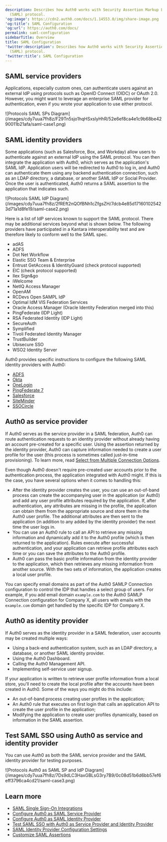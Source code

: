 ```yaml
---
description: Describes how Auth0 works with Security Assertion Markup Language
  (SAML) protocol.
'og:image': https://cdn2.auth0.com/docs/1.14553.0/img/share-image.png
'og:title': SAML Configuration
'og:url': https://auth0.com/docs/
permalink: saml-configuration
sidebarTitle: Overview
title: SAML Configuration
'twitter:description': Describes how Auth0 works with Security Assertion Markup Language
  (SAML) protocol.
'twitter:title': SAML Configuration
---
```

## SAML service providers

Applications, especially custom ones, can authenticate users against an external <Tooltip tip="Identity Provider (IdP): Service that stores and manages digital identities." cta="View Glossary" href="/glossary?term=IdP">IdP</Tooltip> using protocols such as <Tooltip tip="OpenID: Open standard for authentication that allows applications to verify users' identities without collecting and storing login information." cta="View Glossary" href="/glossary?term=OpenID">OpenID</Tooltip> Connect (OIDC) or <Tooltip tip="OpenID: Open standard for authentication that allows applications to verify users' identities without collecting and storing login information." cta="View Glossary" href="/glossary?term=OAuth+2.0">OAuth 2.0</Tooltip>. However, you might want to leverage an enterprise <Tooltip tip="Security Assertion Markup Language (SAML): Standardized protocol allowing two parties to exchange authentication information without a password." cta="View Glossary" href="/glossary?term=SAML">SAML</Tooltip> provider for authentication, even if you wrote your application to use either protocol.

<Frame>![Protocols SAML SPs Diagram](/images/cdy7uua7fh8z/F29Tn5sjo1hqHSxslyHhR/52e6ef8ca4e1c9b68be4290011b21afa/saml-case1.png)</Frame>

## SAML identity providers

Some applications (such as Salesforce, Box, and Workday) allow users to authenticate against an external IdP using the SAML protocol. You can then integrate the application with Auth0, which serves as the application's SAML IdP. Application users will be redirected to Auth0 to log in, and Auth0 can authenticate them using any backend authentication connection, such as an LDAP directory, a database, or another SAML IdP or Social Provider. Once the user is authenticated, Auth0 returns a SAML assertion to the application that indicates such.

<Frame>![Protocols SAML IdP Diagram](/images/cdy7uua7fh8z/2fREft2nQOfBNh1cZfgsZH/7dcb4e85d171601025423d71a1d8fe19/saml-case2.png)</Frame>

Here is a list of IdP services known to support the SAML protocol. There may be additional services beyond what is shown below. The following providers have participated in a Kantara interoperability test and are therefore likely to conform well to the SAML spec.

* adAS
* ADFS
* Dot Net Workflow
* Elastic <Tooltip tip="Single Sign-On (SSO): Service that, after a user logs into one applicaton, automatically logs that user in to other applications." cta="View Glossary" href="/glossary?term=SSO">SSO</Tooltip> Team & Enterprise
* Entrust GetAccess & IdentityGuard (check protocol supported)
* EIC (check protocol supported)
* Ilex Sign&go
* iWelcome
* NetIQ Access Manager
* OpenAM
* RCDevs Open SAMPL IdP
* Optimal IdM VIS Federation Services
* Oracle Access Manager (Oracle Identity Federation merged into this)
* PingFederate (IDP Light)
* RSA Federated Identity (IDP Light)
* SecureAuth
* Symplified
* Tivoli Federated Identity Manager
* TrustBuilder
* Ubisecure SSO
* WSO2 Identity Server

Auth0 provides specific instructions to configure the following SAML identity providers with Auth0:

* [ADFS](/authenticate/protocols/saml/saml-sso-integrations/configure-auth0-saml-service-provider/configure-adfs-saml-connections)
* [Okta](/authenticate/protocols/saml/saml-sso-integrations/configure-auth0-saml-service-provider/configure-okta-as-saml-identity-provider)
* [OneLogin](/authenticate/protocols/saml/saml-sso-integrations/configure-auth0-saml-service-provider/configure-onelogin-as-saml-identity-provider)
* [PingFederate 7](/authenticate/protocols/saml/saml-sso-integrations/configure-auth0-saml-service-provider/configure-pingfederate-as-saml-identity-provider)
* [Salesforce](/authenticate/protocols/saml/saml-sso-integrations/configure-auth0-saml-service-provider/configure-salesforce-as-saml-identity-provider)
* [SiteMinder](/authenticate/protocols/saml/saml-sso-integrations/configure-auth0-saml-service-provider/configure-siteminder-as-saml-identity-provider)
* [SSOCircle](/authenticate/protocols/saml/saml-sso-integrations/configure-auth0-saml-service-provider/configure-ssocircle-as-saml-identity-provider)

## Auth0 as service provider

If Auth0 serves as the service provider in a SAML federation, Auth0 can route authentication requests to an identity provider without already having an account pre-created for a specific user. Using the assertion returned by the identity provider, Auth0 can capture information needed to create a user profile for the user (this process is sometimes called just-in-time provisioning). To learn more, read [Select from Multiple Connection Options](/libraries/lock/selecting-from-multiple-connection-options).

Even though Auth0 doesn't require pre-created user accounts prior to the authentication process, the application integrated with Auth0 might. If this is the case, you have several options when it comes to handling this:

* After the identity provider creates the user, you can use an out-of-band process can create the accompanying user in the application (or Auth0) and add any user profile attributes required by the application. If, after authentication, any attributes are missing in the profile, the application can obtain them from the appropriate source and store them in the Auth0 user profile. The additional attributes are then sent to the application (in addition to any added by the identity provider) the next time the user logs in.
* You can use an Auth0 rule to call an API to retrieve any missing information and dynamically add it to the Auth0 profile (which is then returned to the application). Rules execute after successful authentication, and your application can retrieve profile attributes each time or you can save the attributes to the Auth0 profile.
* Auth0 can pass the basic profile information from the identity provider to the application, which then retrieves any missing information from another source. With the two sets of information, the application creates a local user profile.

You can specify email domains as part of the Auth0 SAMLP Connection configuration to control the IDP that handles a select group of users. For example, if you add email domain `example.com` to the Auth0 SAMLP Connection configuration for Company X, all users with emails with the `example.com` domain get handled by the specific IDP for Company X.

## Auth0 as identity provider

If Auth0 serves as the identity provider in a SAML federation, user accounts may be created multiple ways:

* Using a back-end authentication system, such as an LDAP directory, a database, or another SAML identity provider.
* Using the <Tooltip tip="Auth0 Dashboard: Auth0's main product to configure your services." cta="View Glossary" href="/glossary?term=Auth0+Dashboard">Auth0 Dashboard</Tooltip>.
* Calling the Auth0 <Tooltip tip="Management API: A product to allow customers to perform administrative tasks." cta="View Glossary" href="/glossary?term=Management+API">Management API</Tooltip>.
* Implementing self-service user signup.

If your application is written to retrieve user profile information from a local store, you'll need to create the local profile after the accounts have been created in Auth0. Some of the ways you might do this include:

* An out-of-band process creating user profiles in the application;
* An Auth0 rule that executes on first login that calls an application API to create the user profile in the application;
* Modifying the application to create user profiles dynamically, based on information in the SAML assertion.

## Test SAML SSO using Auth0 as service and identity provider

You can use Auth0 as both the SAML service provider and the SAML identity provider for testing purposes.

<Frame>![Protocols Auth0 as SAML SP and IdP Diagram](/images/cdy7uua7fh8z/7Ds9dLC3HaxGBLsG3ry7B9/0c08d51b6d6bb57ef6eff3796ca4cd21/saml-case3.png)</Frame>

## Learn more

* [SAML Single Sign-On Integrations](/authenticate/protocols/saml/saml-sso-integrations)
* [Configure Auth0 as SAML Service Provider](/authenticate/protocols/saml/saml-sso-integrations/configure-auth0-saml-service-provider)
* [Configure Auth0 as SAML Identity Provider](/authenticate/single-sign-on/outbound-single-sign-on/configure-auth0-saml-identity-provider)
* [Test SAML SSO with Auth0 as Service Provider and Identity Provider](/authenticate/protocols/saml/saml-configuration/configure-auth0-as-service-and-identity-provider)
* [SAML Identity Provider Configuration Settings](/authenticate/protocols/saml/saml-identity-provider-configuration-settings)
* [Customize SAML Assertions](/authenticate/protocols/saml/saml-configuration/customize-saml-assertions)